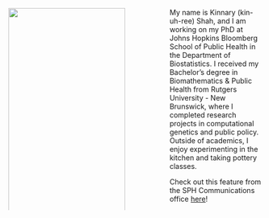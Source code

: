 ::: columns
::: {.column width="50%"}
![](images/HART1520-like.JPG){width="100%"}
:::

::: {.column width="10%"}
:::

::: {.column width="40%"}
My name is Kinnary (kin-uh-ree) Shah, and I am working on my PhD at Johns Hopkins Bloomberg School of Public Health in the Department of Biostatistics. I received my Bachelor's degree in Biomathematics & Public Health from Rutgers University - New Brunswick, where I completed research projects in computational genetics and public policy. Outside of academics, I enjoy experimenting in the kitchen and taking pottery classes.

Check out this feature from the SPH Communications office [here](https://publichealth.jhu.edu/departments/biostatistics/people/brain-mapping-and-bias)!
:::
:::

